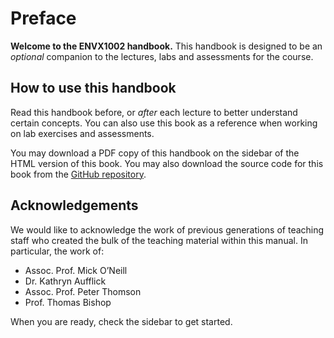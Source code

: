 # Preface {.unnumbered}

**Welcome to the ENVX1002 handbook.** This handbook is designed to be an *optional* companion to the lectures, labs and assessments for the course.


## How to use this handbook

Read this handbook before, or *after* each lecture to better understand certain concepts. You can also use this book as a reference when working on lab exercises and assessments.

You may download a PDF copy of this handbook on the sidebar of the HTML version of this book. You may also download the source code for this book from the [GitHub repository][handbook].

## Acknowledgements

We would like to acknowledge the work of previous generations of teaching staff who created the bulk of the teaching material within this manual. In particular, the work of:

- Assoc. Prof. Mick O’Neill
- Dr. Kathryn Aufflick
- Assoc. Prof. Peter Thomson
- Prof. Thomas Bishop

When you are ready, check the sidebar to get started.

[handbook]: https://github.com/ENVX-resources/ENVX1002-manual